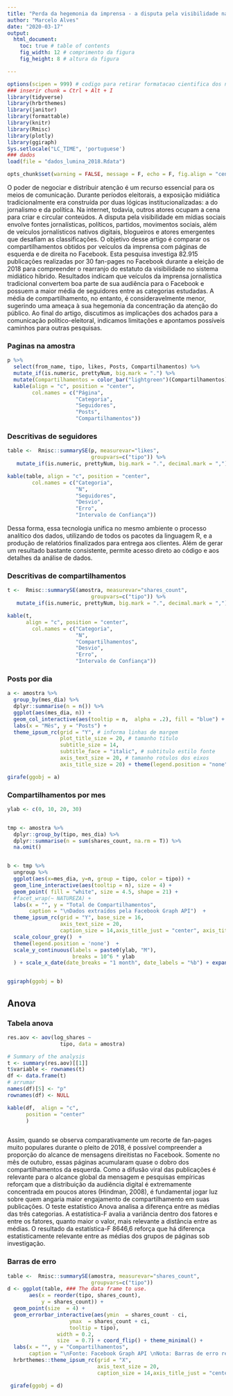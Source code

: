 ```yaml
---
title: "Perda da hegemonia da imprensa - a disputa pela visibilidade na eleição de 2018"
author: "Marcelo Alves"
date: "2020-03-17"
output: 
  html_document:
    toc: true # table of contents
    fig_width: 12 # comprimento da figura
    fig_height: 8 # altura da figura

---
```


```r
options(scipen = 999) # codigo para retirar formatacao cientifica dos numeros
### inserir chunk = Ctrl + Alt + I 
library(tidyverse)
library(hrbrthemes)
library(janitor)
library(formattable)
library(knitr)
library(Rmisc)
library(plotly)
library(ggiraph)
Sys.setlocale("LC_TIME", 'portuguese')
### dados
load(file = "dados_lumina_2018.Rdata")

opts_chunk$set(warning = FALSE, message = F, echo = F, fig.align = "center") # impedir que o documento exiba avisos de warning

```


O poder de negociar e distribuir atenção é um recurso essencial para os meios de comunicação. Durante períodos eleitorais, a exposição midiática tradicionalmente era construída por duas lógicas institucionalizadas: a do jornalismo e da política. Na internet, todavia, outros atores ocupam a cena para criar e circular conteúdos. A disputa pela visibilidade em mídias sociais envolve fontes jornalísticas, políticos, partidos, movimentos sociais, além de veículos jornalísticos nativos digitais, blogueiros e atores emergentes que desafiam as classificações. O objetivo desse artigo é comparar os compartilhamentos obtidos por veículos da imprensa com páginas de esquerda e de direita no Facebook. Esta pesquisa investiga 82.915 publicações realizadas por 30 fan-pages no Facebook durante a eleição de 2018 para compreender o rearranjo do estatuto da visibilidade no sistema midiático híbrido. Resultados indicam que veículos da imprensa jornalística tradicional convertem boa parte de sua audiência para o Facebook e possuem a maior média de seguidores entre as categorias estudadas. A média de compartilhamento, no entanto, é consideravelmente menor, sugerindo uma ameaça à sua hegemonia da concentração da atenção do público. Ao final do artigo, discutimos as implicações dos achados para a comunicação político-eleitoral, indicamos limitações e apontamos possíveis caminhos para outras pesquisas.


### Paginas na amostra

```r
p %>% 
  select(from_name, tipo, likes, Posts, Compartilhamentos) %>%
  mutate_if(is.numeric, prettyNum, big.mark = ".") %>% 
  mutate(Compartilhamentos = color_bar("lightgreen")(Compartilhamentos))%>%
  kable(align = "c", position = "center", 
        col.names = c("Página", 
                      "Categoria", 
                      "Seguidores", 
                      "Posts", 
                      "Compartilhamentos")) 
```


### Descritivas de seguidores


```r

table <-  Rmisc::summarySE(p, measurevar="likes",
                           groupvars=c("tipo")) %>% 
   mutate_if(is.numeric, prettyNum, big.mark = ".", decimal.mark = ",") 

kable(table, align = "c", position = "center", 
        col.names = c("Categoria", 
                      "N", 
                      "Seguidores", 
                      "Desvio", 
                      "Erro", 
                      "Intervalo de Confiança"))

```


Dessa forma, essa tecnologia unifica no mesmo ambiente o processo analítico dos dados, utilizando de todos os pacotes da linguagem R, e a produção de relatórios finalizados para entrega aos clientes. Além de gerar um resultado bastante consistente, permite acesso direto ao código e aos detalhes da análise de dados.



### Descritivas de compartilhamentos 


```r

t <-  Rmisc::summarySE(amostra, measurevar="shares_count",
                           groupvars=c("tipo")) %>% 
   mutate_if(is.numeric, prettyNum, big.mark = ".", decimal.mark = ",") 

kable(t, 
      align = "c", position = "center", 
        col.names = c("Categoria", 
                      "N", 
                      "Compartilhamentos", 
                      "Desvio", 
                      "Erro", 
                      "Intervalo de Confiança"))


```



### Posts por dia

```r



a <- amostra %>% 
  group_by(mes_dia) %>% 
  dplyr::summarise(n = n()) %>% 
  ggplot(aes(mes_dia, n)) + 
  geom_col_interactive(aes(tooltip = n,  alpha = .2), fill = "blue") + 
  labs(x = "Mês", y = "Posts") +
  theme_ipsum_rc(grid = "Y", # informa linhas de margem 
                 plot_title_size = 20, # tamanho titulo
                 subtitle_size = 14, 
                 subtitle_face = "italic", # subtitulo estilo fonte
                 axis_text_size = 20, # tamanho rotulos dos eixos
                 axis_title_size = 20) + theme(legend.position = "none")

girafe(ggobj = a)

```

### Compartilhamentos por mes

```r

ylab <- c(0, 10, 20, 30)


tmp <- amostra %>% 
  dplyr::group_by(tipo, mes_dia) %>% 
  dplyr::summarise(n = sum(shares_count, na.rm = T)) %>% 
  na.omit() 


b <- tmp %>% 
  ungroup %>% 
  ggplot(aes(x=mes_dia, y=n, group = tipo, color = tipo)) +
  geom_line_interactive(aes(tooltip = n), size = 4) +
  geom_point( fill = "white", size = 4.5, shape = 21) +
  #facet_wrap(~ NATUREZA) +
  labs(x = "", y = "Total de Compartilhamentos", 
       caption = "\nDados extraídos pela Facebook Graph API")  +
  theme_ipsum_rc(grid = "Y", base_size = 16, 
                 axis_text_size = 20, 
                 caption_size = 14,axis_title_just = "center", axis_title_size =   14) + 
  scale_colour_grey()  +
  theme(legend.position = 'none')  +
  scale_y_continuous(labels = paste0(ylab, "M"),
                     breaks = 10^6 * ylab
  ) + scale_x_date(date_breaks = "1 month", date_labels = "%b") + expand_limits(x = as.Date("2018-10-16"))


ggiraph(ggobj = b)


```


## Anova

### Tabela anova

```r


res.aov <- aov(log_shares ~ 
                 tipo, data = amostra)

# Summary of the analysis
t <- summary(res.aov)[[1]] 
t$variable <- rownames(t)
df <- data.frame(t)
# arrumar
names(df)[5] <- "p"
rownames(df) <- NULL

kable(df,  align = "c",  
      position = "center"
      )



```

Assim, quando se observa comparativamente um recorte de fan-pages muito populares durante o pleito de 2018, é possível compreender a proporção do alcance de mensagens direitistas no Facebook. Somente no mês de outubro, essas páginas acumularam quase o dobro dos compartilhamentos da esquerda. Como a difusão viral das publicações é relevante para o alcance global da mensagem e pesquisas empíricas reforçam que a distribuição da audiência digital é extremamente concentrada em poucos atores (Hindman, 2008), é fundamental jogar luz sobre quem angaria maior engajamento de compartilhamento em suas publicações.
O teste estatístico Anova analisa a diferença entre as médias das três categorias. A estatística-F avalia a variância dentro dos fatores e entre os fatores, quanto maior o valor, mais relevante a distância entre as médias. O resultado da estatística-F 8646,6 reforça que há diferença estatisticamente relevante entre as médias dos grupos de páginas sob investigação. 



### Barras de erro 

```r

table <-  Rmisc::summarySE(amostra, measurevar="shares_count",
                           groupvars=c("tipo"))
d <- ggplot(table, ### The data frame to use. 
       aes(x = reorder(tipo, shares_count),
           y = shares_count)) +
  geom_point(size  = 4) +
  geom_errorbar_interactive(aes(ymin  = shares_count - ci,
                    ymax  = shares_count + ci, 
                    tooltip = tipo),
                width = 0.2, 
                size  = 0.7) + coord_flip() + theme_minimal() + 
  labs(x = "", y = "Compartilhamentos",
       caption = "\nFonte: Facebook Graph API \nNota: Barras de erro representam o intervalo de confiança, \nmedido como duas vezes o erro padrão" ) + 
  hrbrthemes::theme_ipsum_rc(grid = "X", 
                             axis_text_size = 20, 
                             caption_size = 14,axis_title_just = "center", axis_title_size =   20)

 girafe(ggobj = d)


```

